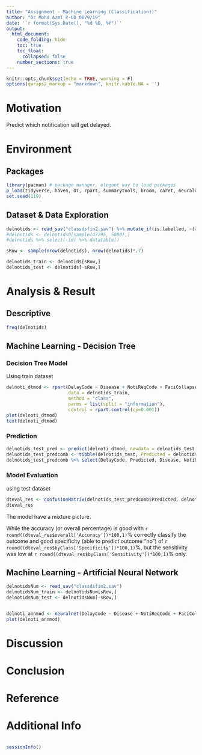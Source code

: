 ```yaml
---
title: "Assignment - Machine Learning (Classification))"
author: "Dr Mohd Azmi P-UD 0079/19"
date: '`r format(Sys.Date(), "%d %B, %Y")`'
output: 
  html_document:
    code_folding: hide
    toc: true
    toc_float:
      collapsed: false
    number_sections: true
---
```



```r
knitr::opts_chunk$set(echo = TRUE, warning = F)
options(qwraps2_markup = "markdown", knitr.kable.NA = '')
```

# Motivation

Predict which notification will get delayed.

# Environment

## Packages

```r
library(pacman) # package manager, elegant way to load packages
p_load(tidyverse, haven, DT, rpart, summarytools, broom, caret, neuralnet)
set.seed(119)
```

## Dataset & Data Exploration

```r
delnotids <- read_sav("classdsfin2.sav") %>% mutate_if(is.labelled, ~(as_factor(.)))
#delnotids <- delnotids0[sample(47295, 5000),]
#delnotids %>% select(-id) %>% datatable()
```

```r

sRow <- sample(nrow(delnotids), nrow(delnotids)*.7)

delnotids_train <- delnotids[sRow,]
delnotids_test <- delnotids[-sRow,]
```


# Analysis & Result

## Descriptive

```r
freq(delnotids)
```




## Machine Learning - Decision Tree

### Decision Tree Model

Using train dataset

```r
delnoti_dtmod <- rpart(DelayCode ~ Disease + NotiReqCode + FaciCollapseCode + DxWeekdayRecode + CaseClassReCode + DxStatRecodeNoMissing + ACDPCDReCode + CaseRegisterCode + Region + QuarterCode,
                       data = delnotids_train,
                       method = "class",
                       parms = list(split = "information"),
                       control = rpart.control(cp=0.001))
plot(delnoti_dtmod)
text(delnoti_dtmod)
```

### Prediction

```r
delnotids_test_pred <- predict(delnoti_dtmod, newdata = delnotids_test, type = "class")
delnotids_test_predcomb <- tibble(delnotids_test, Predicted = delnotids_test_pred)
delnotids_test_predcomb %>% select(DelayCode, Predicted, Disease, NotiReqCode, FaciCollapseCode, DxWeekdayRecode, CaseClassReCode, DxStatRecodeNoMissing, ACDPCDReCode, CaseRegisterCode, Region, QuarterCode)
```



### Model Evaluation

using test dataset

```r
dteval_res <- confusionMatrix(delnotids_test_predcomb$Predicted, delnotids_test_predcomb$DelayCode, positive = "Yes")
dteval_res
```

The model have a mixture picture.

While the accuracy (or overall percentage) is good with `r round((dteval_res$overall['Accuracy'])*100,1)`% correctly classify the outcome and good specificity (able to predict outcome "no") of `r round((dteval_res$byClass['Specificity'])*100,1)`%, but the sensitivity was low at `r round((dteval_res$byClass['Sensitivity'])*100,1)`% only.

## Machine Learning - Artificial Neural Network

```r
delnotidsNum <- read_sav("classdsfin2.sav")
delnotidsNum_train <- delnotidsNum[sRow,]
delnotidsNum_test <- delnotidsNum[-sRow,]


delnoti_annmod <- neuralnet(DelayCode ~ Disease + NotiReqCode + FaciCollapseCode + DxWeekdayRecode + CaseClassReCode + DxStatRecodeNoMissing + ACDPCDReCode + CaseRegisterCode + Region + QuarterCode, data = delnotidsNum_train, hidden=1, linear.output = FALSE)
plot(delnoti_annmod)
```


# Discussion


# Conclusion

# Reference


# Additional Info

```r

```




```r
sessionInfo()
```

